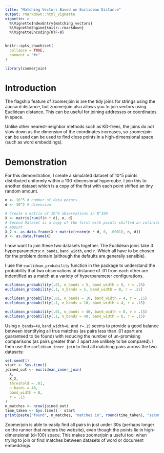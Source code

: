 ```yaml
---
title: "Matching Vectors Based on Euclidean Distance"
output: rmarkdown::html_vignette
vignette: >
  %\VignetteIndexEntry{matching_vectors}
  %\VignetteEngine{knitr::rmarkdown}
  %\VignetteEncoding{UTF-8}
---
```


```r
knitr::opts_chunk$set(
  collapse = TRUE,
  comment = "#>"
)
```

```r
library(zoomerjoin)
```

# Introduction

The flagship feature of zoomerjoin is are the tidy joins for strings using the
Jaccard distance, but zoomerjoin also allows you to join vectors using
Euclidean distance. This can be useful for joining addresses or coordinates in
space.

Unlike other nearest-neighbor methods such as KD-trees, the joins do not slow
down as the dimension of the coordinates increases, so zoomerjoin can be used
can be used to find close points in a high-dimensional space (such as word
embeddings).

# Demonstration

For this demonstration, I create a simulated dataset of 10^5 points distributed
uniformly within a 100-dimensional hypercube. I join this to another dataset
which is a copy of the first with each point shifted an tiny random amount.

```r
n <- 10^5 # number of data points
d <- 10^2 # dimension

# Create a matrix of 10^6 observations in R^100
X <- matrix(runif(n * d), n, d)
# Second Dataset is a copy of the first with points shifted an infinitesimal
# amount
X_2 <- as.data.frame(X + matrix(rnorm(n * d, 0, .0001), n, d))
X <- as.data.frame(X)
```

I now want to join these two datasets together. The Euclidean joins take 3
hyperparameters: `n_bands`, `band_width`, and `r`. Which all have to be chosen
for the problem domain (although the defaults are generally sensible).

I use the `euclidean_probability` function in the package to understand the
probability that two observations at distance of .01 from each other are
indentified as a match at a variety of hyperparameter configurations.

```r
euclidean_probability(.01, n_bands = 5, band_width = 8, r = .25)
euclidean_probability(.1, n_bands = 5, band_width = 8, r = .25)

euclidean_probability(.01, n_bands = 10, band_width = 4, r = .15)
euclidean_probability(.1, n_bands = 10, band_width = 4, r = .15)

euclidean_probability(.01, n_bands = 40, band_width = 8, r = .15)
euclidean_probability(.1, n_bands = 40, band_width = 8, r = .15)
```

Using `n_bands=40`, `band_width=8`, and `r=.15` seems to provide a good balance
between identifying all true matches (as pairs less than .01 apart are
guaranteed to be found) with reducing the number of un-promising comparisons
(as pairs greater than .1 apart are unlikely to be compared). I then use the
`euclidean_inner_join` to find all matching pairs across the two datasets:


```r
set.seed(1)
start <- Sys.time()
joined_out <- euclidean_inner_join(
  X,
  X_2,
  threshold = .01,
  n_bands = 40,
  band_width = 8,
  r = .15
)
n_matches <- nrow(joined_out)
time_taken <- Sys.time() - start
print(paste("found", n_matches, "matches in", round(time_taken), "seconds"))
```

Zoomerjoin is able to easily find all pairs in just under 30s (perhaps longer
on the runner that renders the website), even though the points lie in
high-dimensional (d=100) space. This makes zoomerjoin a useful tool when trying
to join or find matches between datasets of word or document embeddings.

